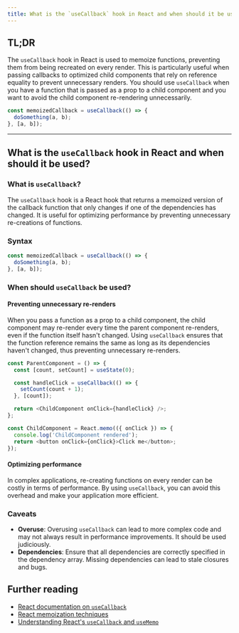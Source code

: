 ```yaml
---
title: What is the `useCallback` hook in React and when should it be used?
---
```


## TL;DR

The `useCallback` hook in React is used to memoize functions, preventing them from being recreated on every render. This is particularly useful when passing callbacks to optimized child components that rely on reference equality to prevent unnecessary renders. You should use `useCallback` when you have a function that is passed as a prop to a child component and you want to avoid the child component re-rendering unnecessarily.

```javascript
const memoizedCallback = useCallback(() => {
  doSomething(a, b);
}, [a, b]);
```

---

## What is the `useCallback` hook in React and when should it be used?

### What is `useCallback`?

The `useCallback` hook is a React hook that returns a memoized version of the callback function that only changes if one of the dependencies has changed. It is useful for optimizing performance by preventing unnecessary re-creations of functions.

### Syntax

```javascript
const memoizedCallback = useCallback(() => {
  doSomething(a, b);
}, [a, b]);
```

### When should `useCallback` be used?

#### Preventing unnecessary re-renders

When you pass a function as a prop to a child component, the child component may re-render every time the parent component re-renders, even if the function itself hasn't changed. Using `useCallback` ensures that the function reference remains the same as long as its dependencies haven't changed, thus preventing unnecessary re-renders.

```javascript
const ParentComponent = () => {
  const [count, setCount] = useState(0);

  const handleClick = useCallback(() => {
    setCount(count + 1);
  }, [count]);

  return <ChildComponent onClick={handleClick} />;
};

const ChildComponent = React.memo(({ onClick }) => {
  console.log('ChildComponent rendered');
  return <button onClick={onClick}>Click me</button>;
});
```

#### Optimizing performance

In complex applications, re-creating functions on every render can be costly in terms of performance. By using `useCallback`, you can avoid this overhead and make your application more efficient.

### Caveats

- **Overuse**: Overusing `useCallback` can lead to more complex code and may not always result in performance improvements. It should be used judiciously.
- **Dependencies**: Ensure that all dependencies are correctly specified in the dependency array. Missing dependencies can lead to stale closures and bugs.

## Further reading

- [React documentation on `useCallback`](https://reactjs.org/docs/hooks-reference.html#usecallback)
- [React memoization techniques](https://reactjs.org/docs/optimizing-performance.html#use-memo)
- [Understanding React's `useCallback` and `useMemo`](https://kentcdodds.com/blog/usememo-and-usecallback)
